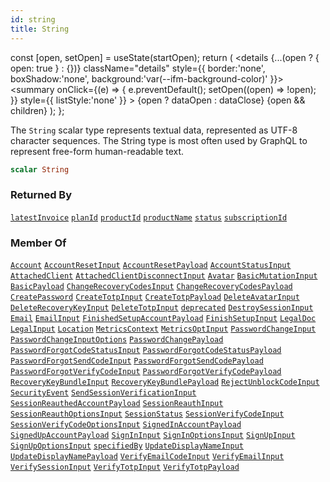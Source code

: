 ```yaml
---
id: string
title: String
---
```









  const [open, setOpen] = useState(startOpen);
  return (
    <details {...(open ? { open: true } : {})} className="details" style={{ border:'none', boxShadow:'none', background:'var(--ifm-background-color)' }}>
      <summary
        onClick={(e) => {
          e.preventDefault();
          setOpen((open) => !open);
        }}
        style={{ listStyle:'none' }}
      >
      {open ? dataOpen : dataClose}
      </summary>
      {open && children}
    </details>
  );
};








The `String` scalar type represents textual data, represented as UTF-8 character sequences. The String type is most often used by GraphQL to represent free-form human-readable text.


```graphql
scalar String
```








### Returned By

[`latestInvoice`](/gql-api/operations/subscriptions/latest-invoice.mdx)  <Badge class="badge badge--secondary badge--relation" text="subscription"/><Bullet />[`planId`](/gql-api/operations/subscriptions/plan-id.mdx)  <Badge class="badge badge--secondary badge--relation" text="subscription"/><Bullet />[`productId`](/gql-api/operations/subscriptions/product-id.mdx)  <Badge class="badge badge--secondary badge--relation" text="subscription"/><Bullet />[`productName`](/gql-api/operations/subscriptions/product-name.mdx)  <Badge class="badge badge--secondary badge--relation" text="subscription"/><Bullet />[`status`](/gql-api/operations/subscriptions/status.mdx)  <Badge class="badge badge--secondary badge--relation" text="subscription"/><Bullet />[`subscriptionId`](/gql-api/operations/subscriptions/subscription-id.mdx)  <Badge class="badge badge--secondary badge--relation" text="subscription"/>

### Member Of

[`Account`](/gql-api/types/objects/account.mdx)  <Badge class="badge badge--secondary badge--relation" text="object"/><Bullet />[`AccountResetInput`](/gql-api/types/inputs/account-reset-input.mdx)  <Badge class="badge badge--secondary badge--relation" text="input"/><Bullet />[`AccountResetPayload`](/gql-api/types/objects/account-reset-payload.mdx)  <Badge class="badge badge--secondary badge--relation" text="object"/><Bullet />[`AccountStatusInput`](/gql-api/types/inputs/account-status-input.mdx)  <Badge class="badge badge--secondary badge--relation" text="input"/><Bullet />[`AttachedClient`](/gql-api/types/objects/attached-client.mdx)  <Badge class="badge badge--secondary badge--relation" text="object"/><Bullet />[`AttachedClientDisconnectInput`](/gql-api/types/inputs/attached-client-disconnect-input.mdx)  <Badge class="badge badge--secondary badge--relation" text="input"/><Bullet />[`Avatar`](/gql-api/types/objects/avatar.mdx)  <Badge class="badge badge--secondary badge--relation" text="object"/><Bullet />[`BasicMutationInput`](/gql-api/types/inputs/basic-mutation-input.mdx)  <Badge class="badge badge--secondary badge--relation" text="input"/><Bullet />[`BasicPayload`](/gql-api/types/objects/basic-payload.mdx)  <Badge class="badge badge--secondary badge--relation" text="object"/><Bullet />[`ChangeRecoveryCodesInput`](/gql-api/types/inputs/change-recovery-codes-input.mdx)  <Badge class="badge badge--secondary badge--relation" text="input"/><Bullet />[`ChangeRecoveryCodesPayload`](/gql-api/types/objects/change-recovery-codes-payload.mdx)  <Badge class="badge badge--secondary badge--relation" text="object"/><Bullet />[`CreatePassword`](/gql-api/types/inputs/create-password.mdx)  <Badge class="badge badge--secondary badge--relation" text="input"/><Bullet />[`CreateTotpInput`](/gql-api/types/inputs/create-totp-input.mdx)  <Badge class="badge badge--secondary badge--relation" text="input"/><Bullet />[`CreateTotpPayload`](/gql-api/types/objects/create-totp-payload.mdx)  <Badge class="badge badge--secondary badge--relation" text="object"/><Bullet />[`DeleteAvatarInput`](/gql-api/types/inputs/delete-avatar-input.mdx)  <Badge class="badge badge--secondary badge--relation" text="input"/><Bullet />[`DeleteRecoveryKeyInput`](/gql-api/types/inputs/delete-recovery-key-input.mdx)  <Badge class="badge badge--secondary badge--relation" text="input"/><Bullet />[`DeleteTotpInput`](/gql-api/types/inputs/delete-totp-input.mdx)  <Badge class="badge badge--secondary badge--relation" text="input"/><Bullet />[`deprecated`](/gql-api/types/directives/deprecated.mdx)  <Badge class="badge badge--secondary badge--relation" text="directive"/><Bullet />[`DestroySessionInput`](/gql-api/types/inputs/destroy-session-input.mdx)  <Badge class="badge badge--secondary badge--relation" text="input"/><Bullet />[`Email`](/gql-api/types/objects/email.mdx)  <Badge class="badge badge--secondary badge--relation" text="object"/><Bullet />[`EmailInput`](/gql-api/types/inputs/email-input.mdx)  <Badge class="badge badge--secondary badge--relation" text="input"/><Bullet />[`FinishedSetupAccountPayload`](/gql-api/types/objects/finished-setup-account-payload.mdx)  <Badge class="badge badge--secondary badge--relation" text="object"/><Bullet />[`FinishSetupInput`](/gql-api/types/inputs/finish-setup-input.mdx)  <Badge class="badge badge--secondary badge--relation" text="input"/><Bullet />[`LegalDoc`](/gql-api/types/objects/legal-doc.mdx)  <Badge class="badge badge--secondary badge--relation" text="object"/><Bullet />[`LegalInput`](/gql-api/types/inputs/legal-input.mdx)  <Badge class="badge badge--secondary badge--relation" text="input"/><Bullet />[`Location`](/gql-api/types/objects/location.mdx)  <Badge class="badge badge--secondary badge--relation" text="object"/><Bullet />[`MetricsContext`](/gql-api/types/inputs/metrics-context.mdx)  <Badge class="badge badge--secondary badge--relation" text="input"/><Bullet />[`MetricsOptInput`](/gql-api/types/inputs/metrics-opt-input.mdx)  <Badge class="badge badge--secondary badge--relation" text="input"/><Bullet />[`PasswordChangeInput`](/gql-api/types/inputs/password-change-input.mdx)  <Badge class="badge badge--secondary badge--relation" text="input"/><Bullet />[`PasswordChangeInputOptions`](/gql-api/types/inputs/password-change-input-options.mdx)  <Badge class="badge badge--secondary badge--relation" text="input"/><Bullet />[`PasswordChangePayload`](/gql-api/types/objects/password-change-payload.mdx)  <Badge class="badge badge--secondary badge--relation" text="object"/><Bullet />[`PasswordForgotCodeStatusInput`](/gql-api/types/inputs/password-forgot-code-status-input.mdx)  <Badge class="badge badge--secondary badge--relation" text="input"/><Bullet />[`PasswordForgotCodeStatusPayload`](/gql-api/types/objects/password-forgot-code-status-payload.mdx)  <Badge class="badge badge--secondary badge--relation" text="object"/><Bullet />[`PasswordForgotSendCodeInput`](/gql-api/types/inputs/password-forgot-send-code-input.mdx)  <Badge class="badge badge--secondary badge--relation" text="input"/><Bullet />[`PasswordForgotSendCodePayload`](/gql-api/types/objects/password-forgot-send-code-payload.mdx)  <Badge class="badge badge--secondary badge--relation" text="object"/><Bullet />[`PasswordForgotVerifyCodeInput`](/gql-api/types/inputs/password-forgot-verify-code-input.mdx)  <Badge class="badge badge--secondary badge--relation" text="input"/><Bullet />[`PasswordForgotVerifyCodePayload`](/gql-api/types/objects/password-forgot-verify-code-payload.mdx)  <Badge class="badge badge--secondary badge--relation" text="object"/><Bullet />[`RecoveryKeyBundleInput`](/gql-api/types/inputs/recovery-key-bundle-input.mdx)  <Badge class="badge badge--secondary badge--relation" text="input"/><Bullet />[`RecoveryKeyBundlePayload`](/gql-api/types/objects/recovery-key-bundle-payload.mdx)  <Badge class="badge badge--secondary badge--relation" text="object"/><Bullet />[`RejectUnblockCodeInput`](/gql-api/types/inputs/reject-unblock-code-input.mdx)  <Badge class="badge badge--secondary badge--relation" text="input"/><Bullet />[`SecurityEvent`](/gql-api/types/objects/security-event.mdx)  <Badge class="badge badge--secondary badge--relation" text="object"/><Bullet />[`SendSessionVerificationInput`](/gql-api/types/inputs/send-session-verification-input.mdx)  <Badge class="badge badge--secondary badge--relation" text="input"/><Bullet />[`SessionReauthedAccountPayload`](/gql-api/types/objects/session-reauthed-account-payload.mdx)  <Badge class="badge badge--secondary badge--relation" text="object"/><Bullet />[`SessionReauthInput`](/gql-api/types/inputs/session-reauth-input.mdx)  <Badge class="badge badge--secondary badge--relation" text="input"/><Bullet />[`SessionReauthOptionsInput`](/gql-api/types/inputs/session-reauth-options-input.mdx)  <Badge class="badge badge--secondary badge--relation" text="input"/><Bullet />[`SessionStatus`](/gql-api/types/objects/session-status.mdx)  <Badge class="badge badge--secondary badge--relation" text="object"/><Bullet />[`SessionVerifyCodeInput`](/gql-api/types/inputs/session-verify-code-input.mdx)  <Badge class="badge badge--secondary badge--relation" text="input"/><Bullet />[`SessionVerifyCodeOptionsInput`](/gql-api/types/inputs/session-verify-code-options-input.mdx)  <Badge class="badge badge--secondary badge--relation" text="input"/><Bullet />[`SignedInAccountPayload`](/gql-api/types/objects/signed-in-account-payload.mdx)  <Badge class="badge badge--secondary badge--relation" text="object"/><Bullet />[`SignedUpAccountPayload`](/gql-api/types/objects/signed-up-account-payload.mdx)  <Badge class="badge badge--secondary badge--relation" text="object"/><Bullet />[`SignInInput`](/gql-api/types/inputs/sign-in-input.mdx)  <Badge class="badge badge--secondary badge--relation" text="input"/><Bullet />[`SignInOptionsInput`](/gql-api/types/inputs/sign-in-options-input.mdx)  <Badge class="badge badge--secondary badge--relation" text="input"/><Bullet />[`SignUpInput`](/gql-api/types/inputs/sign-up-input.mdx)  <Badge class="badge badge--secondary badge--relation" text="input"/><Bullet />[`SignUpOptionsInput`](/gql-api/types/inputs/sign-up-options-input.mdx)  <Badge class="badge badge--secondary badge--relation" text="input"/><Bullet />[`specifiedBy`](/gql-api/types/directives/specified-by.mdx)  <Badge class="badge badge--secondary badge--relation" text="directive"/><Bullet />[`UpdateDisplayNameInput`](/gql-api/types/inputs/update-display-name-input.mdx)  <Badge class="badge badge--secondary badge--relation" text="input"/><Bullet />[`UpdateDisplayNamePayload`](/gql-api/types/objects/update-display-name-payload.mdx)  <Badge class="badge badge--secondary badge--relation" text="object"/><Bullet />[`VerifyEmailCodeInput`](/gql-api/types/inputs/verify-email-code-input.mdx)  <Badge class="badge badge--secondary badge--relation" text="input"/><Bullet />[`VerifyEmailInput`](/gql-api/types/inputs/verify-email-input.mdx)  <Badge class="badge badge--secondary badge--relation" text="input"/><Bullet />[`VerifySessionInput`](/gql-api/types/inputs/verify-session-input.mdx)  <Badge class="badge badge--secondary badge--relation" text="input"/><Bullet />[`VerifyTotpInput`](/gql-api/types/inputs/verify-totp-input.mdx)  <Badge class="badge badge--secondary badge--relation" text="input"/><Bullet />[`VerifyTotpPayload`](/gql-api/types/objects/verify-totp-payload.mdx)  <Badge class="badge badge--secondary badge--relation" text="object"/>